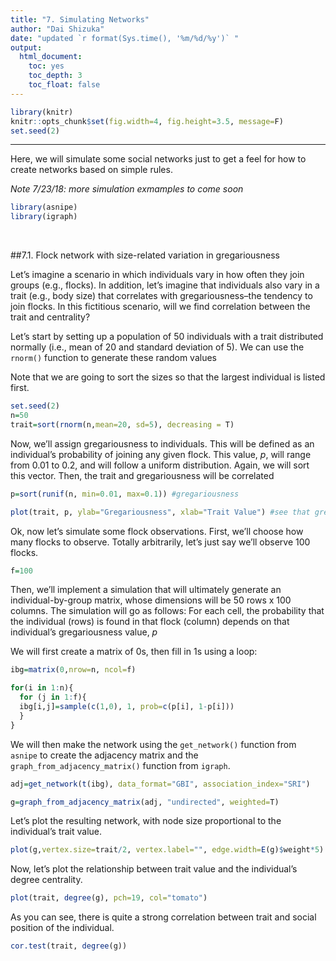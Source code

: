 ```yaml
---
title: "7. Simulating Networks"
author: "Dai Shizuka"
date: "updated `r format(Sys.time(), '%m/%d/%y')` "
output: 
  html_document:
    toc: yes
    toc_depth: 3
    toc_float: false
---
```



```r
library(knitr)
knitr::opts_chunk$set(fig.width=4, fig.height=3.5, message=F) 
set.seed(2)
```

----

Here, we will simulate some social networks just to get a feel for how to create networks based on simple rules. 

*Note 7/23/18: more simulation exmamples to come soon*

```r
library(asnipe)
library(igraph)
```

<br>

##7.1. Flock network with size-related variation in gregariousness

Let's imagine a scenario in which individuals vary in how often they join groups (e.g., flocks). In addition, let's imagine that individuals also vary in a trait (e.g., body size) that correlates with gregariousness--the tendency to join flocks. In this fictitious scenario, will we find correlation between the trait and centrality?

Let's start by setting up a population of 50 individuals with a trait distributed normally (i.e., mean of 20 and standard deviation of 5). We can use the `rnorm()` function to generate these random values

Note that we are going to sort the sizes so that the largest individual is listed first.
```r
set.seed(2)
n=50
trait=sort(rnorm(n,mean=20, sd=5), decreasing = T) 
```

Now, we'll assign gregariousness to individuals. This will be defined as an individual's probability of joining any given flock. This value, $p$, will range from 0.01 to 0.2, and will follow a uniform distribution. Again, we will sort this vector. Then, the trait and gregariousness will be correlated
```r
p=sort(runif(n, min=0.01, max=0.1)) #gregariousness

plot(trait, p, ylab="Gregariousness", xlab="Trait Value") #see that gregariousness and trait are correlated
```

Ok, now let's simulate some flock observations. First, we'll choose how many flocks to observe. Totally arbitrarily, let's just say we'll observe 100 flocks.
```r
f=100
```

Then, we'll implement a simulation that will ultimately generate an individual-by-group matrix, whose dimensions will be 50 rows x 100 columns. 
The simulation will go as follows: For each cell, the probability that the individual (rows) is found in that flock (column) depends on that individual's gregariousness value, $p$

We will first create a matrix of 0s, then fill in 1s using a loop:
```r
ibg=matrix(0,nrow=n, ncol=f)

for(i in 1:n){
  for (j in 1:f){
  ibg[i,j]=sample(c(1,0), 1, prob=c(p[i], 1-p[i]))
  }
}
```

We will then make the network using the `get_network()` function from `asnipe` to create the adjacency matrix and the `graph_from_adjacency_matrix()` function from `igraph`.
```r
adj=get_network(t(ibg), data_format="GBI", association_index="SRI")

g=graph_from_adjacency_matrix(adj, "undirected", weighted=T)
```

Let's plot the resulting network, with node size proportional to the individual's trait value.
```r
plot(g,vertex.size=trait/2, vertex.label="", edge.width=E(g)$weight*5)
```

Now, let's plot the relationship between trait value and the individual's degree centrality.
```r
plot(trait, degree(g), pch=19, col="tomato")
```

As you can see, there is quite a strong correlation between trait and social position of the individual. 

```r
cor.test(trait, degree(g))
```

